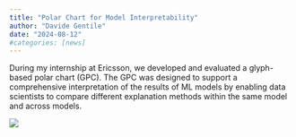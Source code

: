 ```yaml
---
title: "Polar Chart for Model Interpretability"
author: "Davide Gentile"
date: "2024-08-12"
#categories: [news]
---
```


During my internship at Ericsson, we developed and evaluated a glyph-based polar chart (GPC). The GPC was designed to support a comprehensive interpretation of the results of ML models by enabling data scientists to compare different explanation methods within the same model and across models.

![](/images/polar.png)
